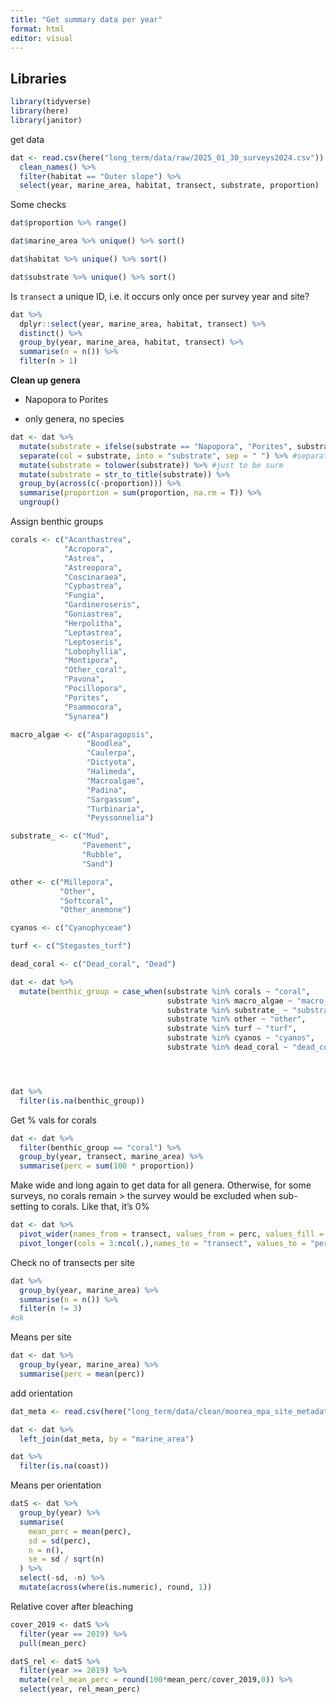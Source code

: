 ```yaml
---
title: "Get summary data per year"
format: html
editor: visual
---
```


## Libraries

```r
library(tidyverse)
library(here)
library(janitor)
```

get data

```r
dat <- read.csv(here("long_term/data/raw/2025_01_30_surveys2024.csv")) %>% 
  clean_names() %>% 
  filter(habitat == "Outer slope") %>% 
  select(year, marine_area, habitat, transect, substrate, proportion)
```

Some checks

```r
dat$proportion %>% range()

dat$marine_area %>% unique() %>% sort()

dat$habitat %>% unique() %>% sort()

dat$substrate %>% unique() %>% sort()
```

Is `transect` a unique ID, i.e. it occurs only once per survey year and site?

```r
dat %>% 
  dplyr::select(year, marine_area, habitat, transect) %>% 
  distinct() %>% 
  group_by(year, marine_area, habitat, transect) %>% 
  summarise(n = n()) %>% 
  filter(n > 1)
```

**Clean up genera**

-   Napopora to Porites

-   only genera, no species

```r
dat <- dat %>% 
  mutate(substrate = ifelse(substrate == "Napopora", "Porites", substrate)) %>% 
  separate(col = substrate, into = "substrate", sep = " ") %>% #separate and keep genus name
  mutate(substrate = tolower(substrate)) %>% #just to be sure
  mutate(substrate = str_to_title(substrate)) %>% 
  group_by(across(c(-proportion))) %>% 
  summarise(proportion = sum(proportion, na.rm = T)) %>% 
  ungroup()
```

Assign benthic groups

```r
corals <- c("Acanthastrea",
            "Acropora",
            "Astrea",
            "Astreopora",
            "Coscinaraea",
            "Cyphastrea",
            "Fungia",
            "Gardineroseris",
            "Goniastrea",
            "Herpolitha",
            "Leptastrea",
            "Leptoseris",
            "Lobophyllia",
            "Montipora",
            "Other_coral",
            "Pavona",
            "Pocillopora",
            "Porites",
            "Psammocora",
            "Synarea")

macro_algae <- c("Asparagopsis",
                 "Boodlea",
                 "Caulerpa",
                 "Dictyota",
                 "Halimeda",
                 "Macroalgae",
                 "Padina",
                 "Sargassum",
                 "Turbinaria", 
                 "Peyssonnelia")

substrate_ <- c("Mud",
                "Pavement",
                "Rubble",
                "Sand")

other <- c("Millepora",
           "Other",
           "Softcoral",
           "Other_anemone")

cyanos <- c("Cyanophyceae")

turf <- c("Stegastes_turf")

dead_coral <- c("Dead_coral", "Dead")
```

```r
dat <- dat %>%
  mutate(benthic_group = case_when(substrate %in% corals ~ "coral",
                                   substrate %in% macro_algae ~ "macro_alga",
                                   substrate %in% substrate_ ~ "substrate",
                                   substrate %in% other ~ "other",
                                   substrate %in% turf ~ "turf",
                                   substrate %in% cyanos ~ "cyanos",
                                   substrate %in% dead_coral ~ "dead_coral"))




dat %>% 
  filter(is.na(benthic_group))
```

Get % vals for corals

```r
dat <- dat %>% 
  filter(benthic_group == "coral") %>% 
  group_by(year, transect, marine_area) %>% 
  summarise(perc = sum(100 * proportion))
```

Make wide and long again to get data for all genera. Otherwise, for some surveys, no corals remain \> the survey would be excluded when sub-setting to corals. Like that, it's 0%

```r
dat <- dat %>%
  pivot_wider(names_from = transect, values_from = perc, values_fill = 0) %>% 
  pivot_longer(cols = 3:ncol(.),names_to = "transect", values_to = "perc")
```

Check no of transects per site

```r
dat %>% 
  group_by(year, marine_area) %>% 
  summarise(n = n()) %>% 
  filter(n != 3)
#ok

```

Means per site

```r
dat <- dat %>% 
  group_by(year, marine_area) %>% 
  summarise(perc = mean(perc)) 
```

add orientation

```r
dat_meta <- read.csv(here("long_term/data/clean/moorea_mpa_site_metadata.csv"))

dat <- dat %>% 
  left_join(dat_meta, by = "marine_area")

dat %>% 
  filter(is.na(coast))
```

Means per orientation

```r
datS <- dat %>% 
  group_by(year) %>% 
  summarise(
    mean_perc = mean(perc),
    sd = sd(perc),
    n = n(),
    se = sd / sqrt(n)
  ) %>% 
  select(-sd, -n) %>% 
  mutate(across(where(is.numeric), round, 1))
```

Relative cover after bleaching

```r
cover_2019 <- datS %>% 
  filter(year == 2019) %>% 
  pull(mean_perc)

datS_rel <- datS %>% 
  filter(year >= 2019) %>% 
  mutate(rel_mean_perc = round(100*mean_perc/cover_2019,0)) %>% 
  select(year, rel_mean_perc)
```

